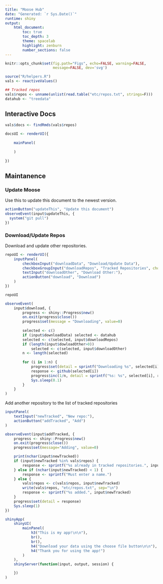 ```yaml
---
title: "Moose Hub"
date: "Generated: `r Sys.Date()`"
runtime: shiny
output:
    html_document:
        toc: true
        toc_depth: 3
        theme: spacelab
        highlight: zenburn
        number_sections: false
---
```


```r

knitr::opts_chunk$set(fig.path="Figs", echo=FALSE, warning=FALSE,
                      message=FALSE, dev='svg')

```

```r
source("R/helpers.R")
vals <- reactiveValues()

## Tracked repos
vals$repos <- unname(unlist(read.table("etc/repos.txt", strings=F)))
datahub <- "treedata"

```

## Interactive Docs

```r
vals$docs <- findRmds(vals$repos)

docsUI <- renderUI({
    
    mainPanel(
        
    )
    
})

```

## Maintanence

### Update Moose
Use this to update this document to the newest version.

  ```r
actionButton("updateThis", "Update this document")
observeEvent(input$updateThis, {
    system("git pull")
})
```

### Download/Update Repos
Download and update other repositories.

```r
repoUI <- renderUI({
    inputPanel(
        checkboxInput("downloadData", "Download/Update Data"),
        checkboxGroupInput("downloadRepos", "Tracked Repositories", choices=vals$repos),
        textInput("downloadOther", "Download Other:"),
        actionButton("download", "Download")
    )
})

repoUI

observeEvent(
    input$download, {
        progress <- shiny::Progress$new()
        on.exit(progress$close())
        progress$set(message = "Downloading", value=0)
        
        selected <- c()
        if (input$downloadData) selected <- datahub
        selected <- c(selected, input$downloadRepos)
        if (length(input$dowloadOther>0)) 
            selected <- c(selected, input$downloadOther)
        n <- length(selected)
        
        for (i in 1:n) {
            progress$set(detail = sprintf("Downloading %s", selected[i]))
            response <- github(selected[i])
            progress$inc(1/n, detail = sprintf("%s: %s", selected[i], response))
            Sys.sleep(0.1)
        }
    }
)

```

Add another repository to the list of tracked repositories

```r
inputPanel(
    textInput("newTracked", "New repo:"),
    actionButton("addTracked", "Add")
)

observeEvent(input$addTracked, {
    progress <- shiny::Progress$new()
    on.exit(progress$close())
    progress$set(message="Adding", value=0)

    print(nchar(input$newTracked))
    if (input$newTracked %in% vals$repos) {
        response <- sprintf("%s already in tracked repositories.", input$newTracked)
    } else if (nchar(input$newTracked) < 1) {
        response <- sprintf("Must enter a name.")
    } else {
        vals$repos <- c(vals$repos, input$newTracked)
        write(vals$repos, "etc/repos.txt", sep="\n")
        response <- sprintf("%s added.", input$newTracked)
    }
    progress$set(detail = response)
    Sys.sleep(1)
})

```

```r

shinyApp(
    shinyUI(
        mainPanel(
            h3("This is my app!\n\n"),
            br(),
            br(),
            h4("Download your data using the choose file button\n\n"),
            h4("Thank you for using the app!")
        )
    ),
    shinyServer(function(input, output, session) {

    })
)
```

